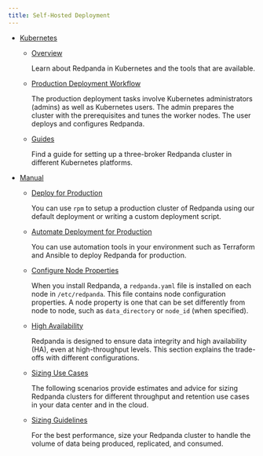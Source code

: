 ```yaml
---
title: Self-Hosted Deployment
---
```


<head>
    <meta name="title" content="Deploy Manually | Redpanda Docs"/>
    <meta name="description" content="Deploy Manually."/>
</head>


- [Kubernetes](../self-hosted/kubernetes)

    - [Overview](../self-hosted/kubernetes/kubernetes-production-deployment)

        Learn about Redpanda in Kubernetes and the tools that are available.

    - [Production Deployment Workflow](../self-hosted/kubernetes/production-workflow)

        The production deployment tasks involve Kubernetes administrators (admins) as well as Kubernetes users. The admin prepares the cluster with the prerequisites and tunes the worker nodes. The user deploys and configures Redpanda.

    - [Guides](../self-hosted/kubernetes/get-started-dev)

        Find a guide for setting up a three-broker Redpanda cluster in different Kubernetes platforms.

- [Manual](../self-hosted/manual)

  - [Deploy for Production](../self-hosted/manual/production-deployment)
    
      You can use `rpm` to setup a production cluster of Redpanda using our default deployment or writing a custom deployment script.

  - [Automate Deployment for Production](../self-hosted/manual/production-deployment-automation)
    
      You can use automation tools in your environment such as Terraform and Ansible to deploy Redpanda for production.

  - [Configure Node Properties](../self-hosted/manual/node-property-configuration)

      When you install Redpanda, a `redpanda.yaml` file is installed on each node in `/etc/redpanda`. This file contains node configuration properties. A node property is one that can be set differently from node to node, such as `data_directory` or `node_id` (when specified).

  - [High Availability](../self-hosted/manual/high-availability)

      Redpanda is designed to ensure data integrity and high availability (HA), even at high-throughput levels. This section explains the trade-offs with different configurations.

  - [Sizing Use Cases](../self-hosted/manual/sizing-use-cases)
    
      The following scenarios provide estimates and advice for sizing Redpanda clusters for different throughput and retention use cases in your data center and in the cloud.

  - [Sizing Guidelines](../self-hosted/manual/sizing)

      For the best performance, size your Redpanda cluster to handle the volume of data being produced, replicated, and consumed.
